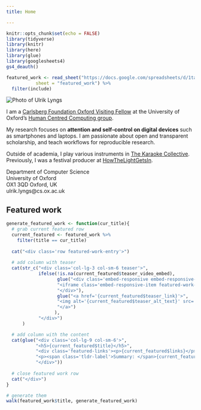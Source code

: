 ```yaml
---
title: Home

---
```


```r
knitr::opts_chunk$set(echo = FALSE)
library(tidyverse)
library(knitr)
library(here)
library(glue)
library(googlesheets4)
gs4_deauth()

featured_work <- read_sheet("https://docs.google.com/spreadsheets/d/1ta71CAGkcLqm-W1UdVRA_JJSddWV2TsrRZsCnQlmOis/edit?usp=sharing",
           sheet = "featured_work") %>% 
  filter(include)

```

<!-- personal -->
<div class="row">
:::{.col-lg-3 .col-md-6 .col-sm-12}
<img alt="Photo of Ulrik Lyngs" src="/images/grad_headshot3.jpeg" class="img-fluid featured-work-graphic"/>
:::


:::{.col-lg-6 .col-md-6 .col-sm-6}
I am a [Carlsberg Foundation Oxford Visiting Fellow](https://www.carlsbergfondet.dk/da/Forskningsaktiviteter/Bevillingsstatistik/Bevillingsoversigt/CF20_0678_Ulrik-Lyngs) at the University of Oxford's [Human Centred Computing group](https://hcc.cs.ox.ac.uk/).

My research focuses on **attention and self-control on digital devices** such as smartphones and laptops. I am passionate about open and transparent scholarship, and teach workflows for reproducible research.

Outside of academia, I play various instruments in [The Karaoke Collective](https://karaokecollective.com).
Previously, I was a festival producer at [HowTheLightGetsIn](https://howthelightgetsin.org).
:::

:::{.col-lg-3 .col-md-12 .col-sm-6}
<div class="contact-info">
<p>Department of Computer Science \
University of Oxford \
OX1 3QD Oxford, UK \
ulrik.lyngs@cs.ox.ac.uk</p>
<div class="link-wrapper">
<a href="https://github.com/ulyngs" class="git-link"><i class="fa fa-github fa-2x" aria-hidden="true"></i></a>
<a href="https://twitter.com/ulyngs" class="twitter-link"><i class="fa fa-twitter fa-2x"></i></a>
<a href="https://scholar.google.co.uk/citations?user=e8XDAzcAAAAJ&hl=en" class="scholar-link"><i class="ai ai-google-scholar ai-2x" aria-hidden="true"></i></a>
</div>
</div>
:::

</div>

<!-- featured work -->
<div class="featured-work">
## Featured work
</div>

```r
generate_featured_work <- function(cur_title){
  # grab current featured row
  current_featured <- featured_work %>% 
    filter(title == cur_title)
  
  cat("<div class='row featured-work-entry'>")
  
  # add column with teaser
  cat(str_c("<div class='col-lg-3 col-sm-6 teaser'>",
            ifelse(!is.na(current_featured$teaser_video_embed),
                   glue("<div class='embed-responsive embed-responsive-16by9'>",
                   "<iframe class='embed-responsive-item featured-work-graphic' src='{current_featured$teaser_video_embed}' allowfullscreen></iframe>",
                   "</div>"), 
                   glue("<a href='{current_featured$teaser_link}'>",
                   "<img alt='{current_featured$teaser_alt_text}' src='{current_featured$teaser_image}' class='img-fluid featured-work-graphic'/>",
                   "</a>")
                  ),
            "</div>")
      )

  # add column with the content
  cat(glue("<div class='col-lg-9 col-sm-6'>",
           "<h5>{current_featured$title}</h5>",
           "<div class='featured-links'><p>{current_featured$links}</p></div>",
           "<p><span class='tldr-label'>Summary: </span>{current_featured$tldr}</p>",
           "</div>"))
  
  # close featured work row
  cat("</div>")
}

# generate them
walk(featured_work$title, generate_featured_work)

```
